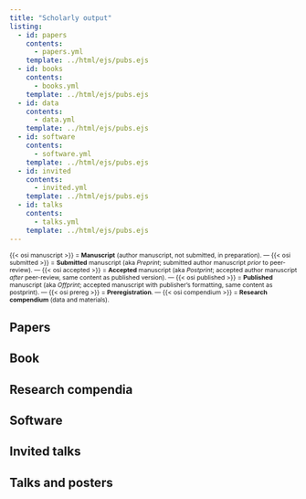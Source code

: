 ```yaml
---
title: "Scholarly output"
listing:
  - id: papers
    contents:
      - papers.yml
    template: ../html/ejs/pubs.ejs
  - id: books
    contents:
      - books.yml
    template: ../html/ejs/pubs.ejs
  - id: data
    contents:
      - data.yml
    template: ../html/ejs/pubs.ejs
  - id: software
    contents:
      - software.yml
    template: ../html/ejs/pubs.ejs
  - id: invited
    contents:
      - invited.yml
    template: ../html/ejs/pubs.ejs
  - id: talks
    contents:
      - talks.yml
    template: ../html/ejs/pubs.ejs
---
```


::: {.custom-paragraph}
<p style="font-size: 8pt;">{{< osi manuscript >}} = <b>Manuscript</b> (author manuscript, not submitted, in preparation). — {{< osi submitted >}} = <b>Submitted</b> manuscript (aka <em>Preprint</em>; submitted author manuscript <em>prior</em> to peer-review). — {{< osi accepted >}} = <b>Accepted</b> manuscript (aka <em>Postprint</em>; accepted author manuscript <em>after</em> peer-review, same content as published version). — {{< osi published >}} = <b>Published</b> manuscript (aka <em>Offprint</em>; accepted manuscript with publisher's formatting, same content as postprint). — {{< osi prereg >}} = <b>Preregistration</b>. — {{< osi compendium >}} = <b>Research compendium</b> (data and materials).</p>
:::



## Papers

::: {#papers}
:::

## Book

::: {#books}
:::

## Research compendia

::: {#data}
:::

## Software

::: {#software}
:::

## Invited talks

::: {#invited}
:::

## Talks and posters

::: {#talks}
:::

